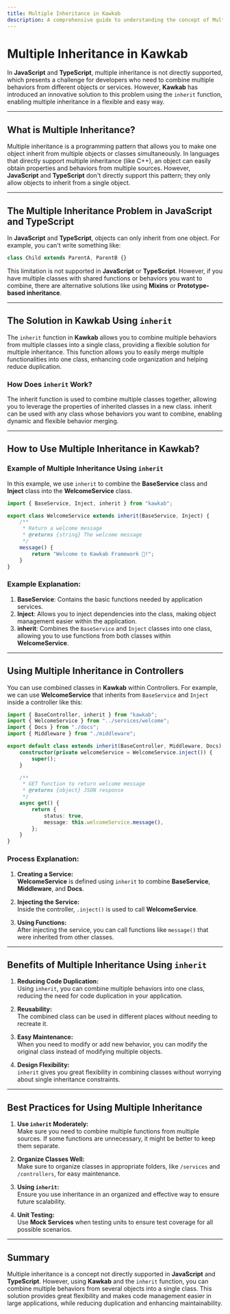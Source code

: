 ```yaml
---
title: Multiple Inheritance in Kawkab
description: A comprehensive guide to understanding the concept of Multiple Inheritance and how to use it in the Kawkab framework.
---
```


# **Multiple Inheritance in Kawkab**

In **JavaScript** and **TypeScript**, multiple inheritance is not directly supported, which presents a challenge for developers who need to combine multiple behaviors from different objects or services. However, **Kawkab** has introduced an innovative solution to this problem using the `inherit` function, enabling multiple inheritance in a flexible and easy way.

---

## **What is Multiple Inheritance?**

Multiple inheritance is a programming pattern that allows you to make one object inherit from multiple objects or classes simultaneously. In languages that directly support multiple inheritance (like C++), an object can easily obtain properties and behaviors from multiple sources. However, **JavaScript** and **TypeScript** don't directly support this pattern; they only allow objects to inherit from a single object.

---

## **The Multiple Inheritance Problem in JavaScript and TypeScript**

In **JavaScript** and **TypeScript**, objects can only inherit from one object. For example, you can't write something like:

```ts
class Child extends ParentA, ParentB {}
```

This limitation is not supported in **JavaScript** or **TypeScript**. However, if you have multiple classes with shared functions or behaviors you want to combine, there are alternative solutions like using **Mixins** or **Prototype-based inheritance**.

---

## **The Solution in Kawkab Using `inherit`**

The `inherit` function in **Kawkab** allows you to combine multiple behaviors from multiple classes into a single class, providing a flexible solution for multiple inheritance. This function allows you to easily merge multiple functionalities into one class, enhancing code organization and helping reduce duplication.

### **How Does `inherit` Work?**

The inherit function is used to combine multiple classes together, allowing you to leverage the properties of inherited classes in a new class. inherit can be used with any class whose behaviors you want to combine, enabling dynamic and flexible behavior merging.

---

## **How to Use Multiple Inheritance in Kawkab?**

### **Example of Multiple Inheritance Using `inherit`**

In this example, we use `inherit` to combine the **BaseService** class and **Inject** class into the **WelcomeService** class.

```ts
import { BaseService, Inject, inherit } from "kawkab";

export class WelcomeService extends inherit(BaseService, Inject) {
    /**
     * Return a welcome message
     * @returns {string} The welcome message
     */
    message() {
        return "Welcome to Kawkab Framework 🚀!";
    }
}
```

### **Example Explanation:**

1. **BaseService**: Contains the basic functions needed by application services.
2. **Inject**: Allows you to inject dependencies into the class, making object management easier within the application.
3. **inherit**: Combines the `BaseService` and `Inject` classes into one class, allowing you to use functions from both classes within **WelcomeService**.

---

## **Using Multiple Inheritance in Controllers**

You can use combined classes in **Kawkab** within Controllers. For example, we can use **WelcomeService** that inherits from `BaseService` and `Inject` inside a controller like this:

```ts
import { BaseController, inherit } from "kawkab";
import { WelcomeService } from "../services/welcome";
import { Docs } from "./docs";
import { Middleware } from "./middleware";

export default class extends inherit(BaseController, Middleware, Docs) {
    constructor(private welcomeService = WelcomeService.inject()) {
        super();
    }

    /**
     * GET function to return welcome message
     * @returns {object} JSON response
     */
    async get() {
        return {
            status: true,
            message: this.welcomeService.message(),
        };
    }
}
```

### **Process Explanation:**

1. **Creating a Service:**  
   **WelcomeService** is defined using `inherit` to combine **BaseService**, **Middleware**, and **Docs**.

2. **Injecting the Service:**  
   Inside the controller, `.inject()` is used to call **WelcomeService**.

3. **Using Functions:**  
   After injecting the service, you can call functions like `message()` that were inherited from other classes.

---

## **Benefits of Multiple Inheritance Using `inherit`**

1. **Reducing Code Duplication:**  
   Using `inherit`, you can combine multiple behaviors into one class, reducing the need for code duplication in your application.

2. **Reusability:**  
   The combined class can be used in different places without needing to recreate it.

3. **Easy Maintenance:**  
   When you need to modify or add new behavior, you can modify the original class instead of modifying multiple objects.

4. **Design Flexibility:**  
   `inherit` gives you great flexibility in combining classes without worrying about single inheritance constraints.

---

## **Best Practices for Using Multiple Inheritance**

1. **Use `inherit` Moderately:**  
   Make sure you need to combine multiple functions from multiple sources. If some functions are unnecessary, it might be better to keep them separate.

2. **Organize Classes Well:**  
   Make sure to organize classes in appropriate folders, like `/services` and `/controllers`, for easy maintenance.

3. **Using `inherit`:**  
   Ensure you use inheritance in an organized and effective way to ensure future scalability.

4. **Unit Testing:**  
   Use **Mock Services** when testing units to ensure test coverage for all possible scenarios.

---

## **Summary**

Multiple inheritance is a concept not directly supported in **JavaScript** and **TypeScript**. However, using **Kawkab** and the `inherit` function, you can combine multiple behaviors from several objects into a single class. This solution provides great flexibility and makes code management easier in large applications, while reducing duplication and enhancing maintainability.
